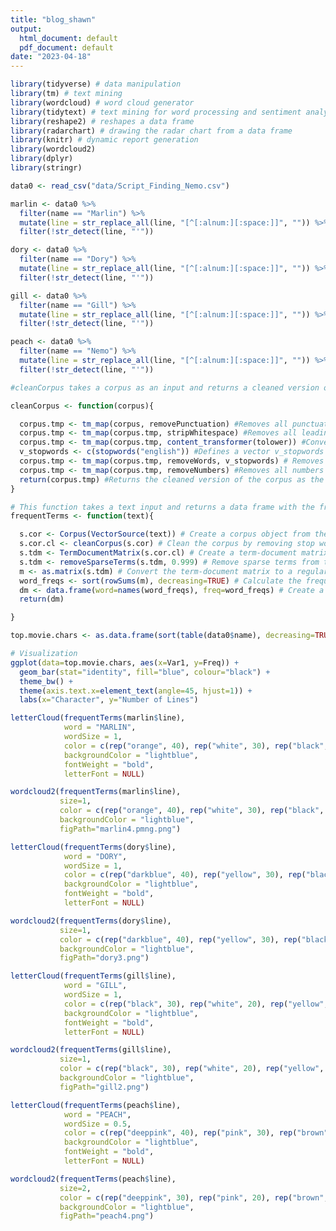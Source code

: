```yaml
---
title: "blog_shawn"
output:
  html_document: default
  pdf_document: default
date: "2023-04-18"
---
```


```r
library(tidyverse) # data manipulation
library(tm) # text mining
library(wordcloud) # word cloud generator
library(tidytext) # text mining for word processing and sentiment analysis
library(reshape2) # reshapes a data frame
library(radarchart) # drawing the radar chart from a data frame
library(knitr) # dynamic report generation
library(wordcloud2)
library(dplyr)
library(stringr)
```

```r
data0 <- read_csv("data/Script_Finding_Nemo.csv")
```

```r
marlin <- data0 %>%
  filter(name == "Marlin") %>% 
  mutate(line = str_replace_all(line, "[^[:alnum:][:space:]]", "")) %>%
  filter(!str_detect(line, "'"))

dory <- data0 %>%
  filter(name == "Dory") %>% 
  mutate(line = str_replace_all(line, "[^[:alnum:][:space:]]", "")) %>%
  filter(!str_detect(line, "'"))

gill <- data0 %>%
  filter(name == "Gill") %>% 
  mutate(line = str_replace_all(line, "[^[:alnum:][:space:]]", "")) %>%
  filter(!str_detect(line, "'"))

peach <- data0 %>%
  filter(name == "Nemo") %>% 
  mutate(line = str_replace_all(line, "[^[:alnum:][:space:]]", "")) %>%
  filter(!str_detect(line, "'"))
```

```r
#cleanCorpus takes a corpus as an input and returns a cleaned version of it:

cleanCorpus <- function(corpus){

  corpus.tmp <- tm_map(corpus, removePunctuation) #Removes all punctuation from the corpus and saves the result to a temporary variable. 
  corpus.tmp <- tm_map(corpus.tmp, stripWhitespace) #Removes all leading and trailing whitespace from the corpus and saves the result.
  corpus.tmp <- tm_map(corpus.tmp, content_transformer(tolower)) #Converts all text in the corpus to lowercase.
  v_stopwords <- c(stopwords("english")) #Defines a vector v_stopwords that contains the default English stop words that should be removed from the corpus.
  corpus.tmp <- tm_map(corpus.tmp, removeWords, v_stopwords) # Removes all stop words from the corpus.
  corpus.tmp <- tm_map(corpus.tmp, removeNumbers) #Removes all numbers from the corpus.
  return(corpus.tmp) #Returns the cleaned version of the corpus as the output of the function.
}
```

```r
# This function takes a text input and returns a data frame with the frequency count of the most common words in the text.
frequentTerms <- function(text){

  s.cor <- Corpus(VectorSource(text)) # Create a corpus object from the input text.
  s.cor.cl <- cleanCorpus(s.cor) # Clean the corpus by removing stop words and punctuation
  s.tdm <- TermDocumentMatrix(s.cor.cl) # Create a term-document matrix from the cleaned corpus.
  s.tdm <- removeSparseTerms(s.tdm, 0.999) # Remove sparse terms from the term-document matrix.
  m <- as.matrix(s.tdm) # Convert the term-document matrix to a regular matrix.
  word_freqs <- sort(rowSums(m), decreasing=TRUE) # Calculate the frequency count for each word in the matrix and sort them in descending order.
  dm <- data.frame(word=names(word_freqs), freq=word_freqs) # Create a data frame with the word and frequency count columns.
  return(dm)

}
```

```r
top.movie.chars <- as.data.frame(sort(table(data0$name), decreasing=TRUE))[1:20,]

# Visualization 
ggplot(data=top.movie.chars, aes(x=Var1, y=Freq)) +
  geom_bar(stat="identity", fill="blue", colour="black") +
  theme_bw() +
  theme(axis.text.x=element_text(angle=45, hjust=1)) +
  labs(x="Character", y="Number of Lines")
```

```r
letterCloud(frequentTerms(marlin$line), 
            word = "MARLIN", 
            wordSize = 1, 
            color = c(rep("orange", 40), rep("white", 30), rep("black", 1)),
            backgroundColor = "lightblue",
            fontWeight = "bold",
            letterFont = NULL)

wordcloud2(frequentTerms(marlin$line), 
           size=1,
           color = c(rep("orange", 40), rep("white", 30), rep("black", 1)),
           backgroundColor = "lightblue",
           figPath="marlin4.pmng.png")
```

```r
letterCloud(frequentTerms(dory$line), 
            word = "DORY", 
            wordSize = 1, 
            color = c(rep("darkblue", 40), rep("yellow", 30), rep("black", 1)),
            backgroundColor = "lightblue",
            fontWeight = "bold",
            letterFont = NULL)

wordcloud2(frequentTerms(dory$line), 
           size=1,
           color = c(rep("darkblue", 40), rep("yellow", 30), rep("black", 1)),
           backgroundColor = "lightblue",
           figPath="dory3.png")
```

```r
letterCloud(frequentTerms(gill$line), 
            word = "GILL", 
            wordSize = 1, 
            color = c(rep("black", 30), rep("white", 20), rep("yellow", 10)),
            backgroundColor = "lightblue",
            fontWeight = "bold",
            letterFont = NULL)

wordcloud2(frequentTerms(gill$line), 
           size=1,
           color = c(rep("black", 30), rep("white", 20), rep("yellow", 10)),
           backgroundColor = "lightblue",
           figPath="gill2.png")
```

```r
letterCloud(frequentTerms(peach$line), 
            word = "PEACH", 
            wordSize = 0.5, 
            color = c(rep("deeppink", 40), rep("pink", 30), rep("brown", 1)),
            backgroundColor = "lightblue",
            fontWeight = "bold",
            letterFont = NULL)

wordcloud2(frequentTerms(peach$line), 
           size=2,
           color = c(rep("deeppink", 30), rep("pink", 20), rep("brown", 10)),
           backgroundColor = "lightblue",
           figPath="peach4.png")
```

